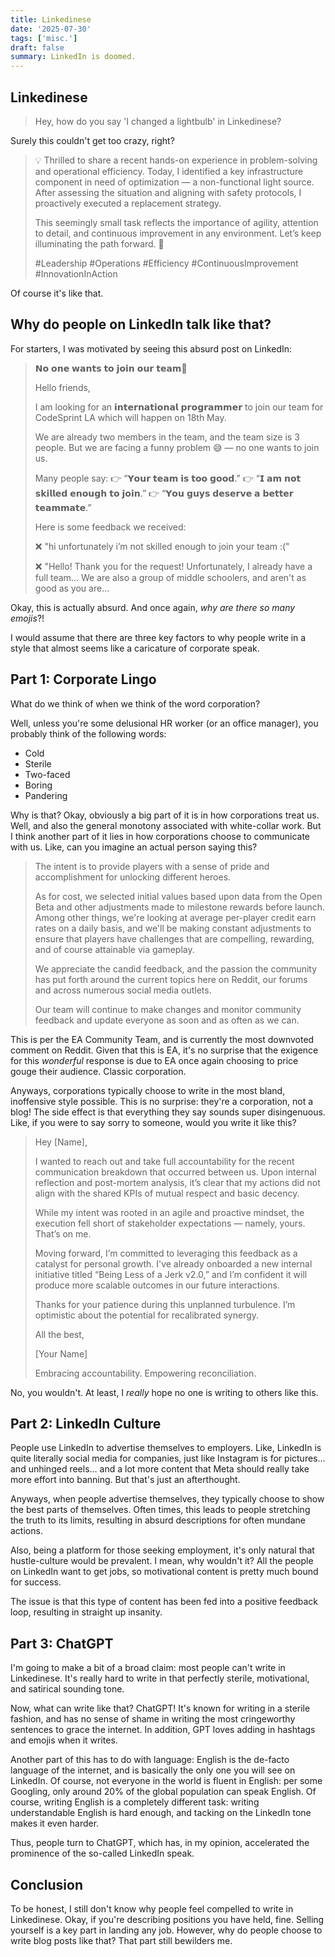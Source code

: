 ```yaml
---
title: Linkedinese
date: '2025-07-30'
tags: ['misc.']
draft: false
summary: LinkedIn is doomed.
---
```


## Linkedinese

> Hey, how do you say 'I changed a lightbulb' in Linkedinese?

Surely this couldn't get too crazy, right?

> 💡 Thrilled to share a recent hands-on experience in problem-solving and operational efficiency.
Today, I identified a key infrastructure component in need of optimization — a non-functional light source. After assessing the situation and aligning with safety protocols, I proactively executed a replacement strategy.
>
> This seemingly small task reflects the importance of agility, attention to detail, and continuous improvement in any environment. Let’s keep illuminating the path forward. 🌟
>
>#Leadership #Operations #Efficiency #ContinuousImprovement #InnovationInAction

Of course it's like that.

## Why do people on LinkedIn talk like that?

For starters, I was motivated by seeing this absurd post on LinkedIn:
> 𝗡𝗼 𝗼𝗻𝗲 𝘄𝗮𝗻𝘁𝘀 𝘁𝗼 𝗷𝗼𝗶𝗻 𝗼𝘂𝗿 𝘁𝗲𝗮𝗺🙂
>
> Hello friends,
> 
> I am looking for an 𝗶𝗻𝘁𝗲𝗿𝗻𝗮𝘁𝗶𝗼𝗻𝗮𝗹 𝗽𝗿𝗼𝗴𝗿𝗮𝗺𝗺𝗲𝗿 to join our team for CodeSprint LA which will happen on 18th May.
> 
> We are already two members in the team, and the team size is 3 people. But we are facing a funny problem 😅 — no one wants to join us.
> 
> Many people say:
> 👉 “𝗬𝗼𝘂𝗿 𝘁𝗲𝗮𝗺 𝗶𝘀 𝘁𝗼𝗼 𝗴𝗼𝗼𝗱.”
> 👉 “𝗜 𝗮𝗺 𝗻𝗼𝘁 𝘀𝗸𝗶𝗹𝗹𝗲𝗱 𝗲𝗻𝗼𝘂𝗴𝗵 𝘁𝗼 𝗷𝗼𝗶𝗻.”
> 👉 “𝗬𝗼𝘂 𝗴𝘂𝘆𝘀 𝗱𝗲𝘀𝗲𝗿𝘃𝗲 𝗮 𝗯𝗲𝘁𝘁𝗲𝗿 𝘁𝗲𝗮𝗺𝗺𝗮𝘁𝗲.”
> 
> Here is some feedback we received:
> 
> ❌ "hi unfortunately i’m not skilled enough to join your team :("
> 
> ❌ "Hello! Thank you for the request! Unfortunately, I already have a full team... We are also a group of middle schoolers, and aren't as good as you are...

Okay, this is actually absurd. And once again, *why are there so many emojis*?!

I would assume that there are three key factors to why people write in a style that almost seems like a caricature of corporate speak.

## Part 1: Corporate Lingo

What do we think of when we think of the word corporation?

Well, unless you're some delusional HR worker (or an office manager), you probably think of the following words:
- Cold
- Sterile
- Two-faced
- Boring
- Pandering

Why is that? Okay, obviously a big part of it is in how corporations treat us. Well, and also the general monotony associated with white-collar work. But
I think another part of it lies in how corporations choose to communicate with us. Like, can you imagine an actual person saying this?

> The intent is to provide players with a sense of pride and accomplishment for unlocking different heroes.
> 
> As for cost, we selected initial values based upon data from the Open Beta and other adjustments made to milestone rewards before launch. Among other things, we're looking at average per-player credit earn rates on a daily basis, and we'll be making constant adjustments to ensure that players have challenges that are compelling, rewarding, and of course attainable via gameplay.
> 
> We appreciate the candid feedback, and the passion the community has put forth around the current topics here on Reddit, our forums and across numerous social media outlets.
> 
> Our team will continue to make changes and monitor community feedback and update everyone as soon and as often as we can.

This is per the EA Community Team, and is currently the most downvoted comment on Reddit. Given that this is EA, it's no surprise that the exigence
for this *wonderful* response is due to EA once again choosing to price gouge their audience. Classic corporation.

Anyways, corporations typically choose to write in the most bland, inoffensive style possible. This is no surprise: they're a corporation, not a 
blog! The side effect is that everything they say sounds super disingenuous. Like, if you were to say sorry to someone, would you write it like this?

> Hey [Name],
>
> I wanted to reach out and take full accountability for the recent communication breakdown that occurred between us. Upon internal reflection and post-mortem analysis, it’s clear that my actions did not align with the shared KPIs of mutual respect and basic decency.
> 
> While my intent was rooted in an agile and proactive mindset, the execution fell short of stakeholder expectations — namely, yours. That’s on me.
> 
> Moving forward, I’m committed to leveraging this feedback as a catalyst for personal growth. I've already onboarded a new internal initiative titled “Being Less of a Jerk v2.0,” and I’m confident it will produce more scalable outcomes in our future interactions.
> 
> Thanks for your patience during this unplanned turbulence. I’m optimistic about the potential for recalibrated synergy.
> 
> All the best,
> 
> [Your Name]
> 
> Embracing accountability. Empowering reconciliation.

No, you wouldn't. At least, I *really* hope no one is writing to others like this. 

## Part 2: LinkedIn Culture

People use LinkedIn to advertise themselves to employers. Like, LinkedIn is quite literally social media for companies, just like 
Instagram is for pictures... and unhinged reels... and a lot more content that Meta should really take more effort into banning. But that's
just an afterthought.

Anyways, when people advertise themselves, they typically choose to show the best parts of themselves. Often times, this leads to people
stretching the truth to its limits, resulting in absurd descriptions for often mundane actions.

Also, being a platform for those seeking employment, it's only natural that hustle-culture would be prevalent. I mean, why wouldn't it? All the 
people on LinkedIn want to get jobs, so motivational content is pretty much bound for success.

The issue is that this type of content has been fed into a positive feedback loop, resulting in straight up insanity.

## Part 3: ChatGPT

I'm going to make a bit of a broad claim: most people can't write in Linkedinese. It's really hard to write in that perfectly sterile, motivational, and satirical sounding tone.

Now, what can write like that? ChatGPT! It's known for writing in a sterile fashion, and has no sense of shame in writing the most cringeworthy
sentences to grace the internet. In addition, GPT loves adding in hashtags and emojis when it writes. 

Another part of this has to do with language: English is the de-facto language of the internet, and is basically the only one you will see
on LinkedIn. Of course, not everyone in the world is fluent in English: per some Googling, only around 20% of the global population can speak 
English. Of course, writing English is a completely different task: writing understandable English is hard enough, and tacking on the 
LinkedIn tone makes it even harder. 

Thus, people turn to ChatGPT, which has, in my opinion, accelerated the prominence of the so-called LinkedIn speak. 

## Conclusion

To be honest, I still don't know why people feel compelled to write in Linkedinese. Okay, if you're describing positions you have held,
fine. Selling yourself is a key part in landing any job. However, why do people choose to write blog posts like that? That part still 
bewilders me.